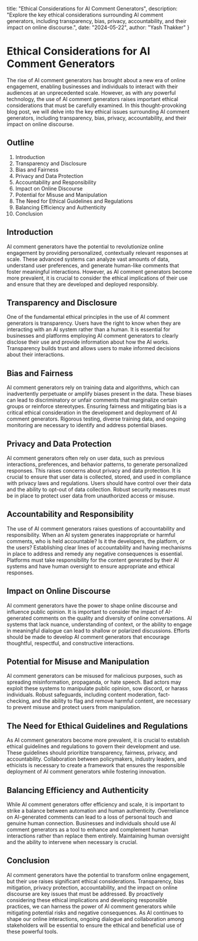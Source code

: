   title: "Ethical Considerations for AI Comment Generators",
  description: "Explore the key ethical considerations surrounding AI comment generators, including transparency, bias, privacy, accountability, and their impact on online discourse.",
  date: "2024-05-22",
  author: "Yash Thakker"
}

# Ethical Considerations for AI Comment Generators

The rise of AI comment generators has brought about a new era of online engagement, enabling businesses and individuals to interact with their audiences at an unprecedented scale. However, as with any powerful technology, the use of AI comment generators raises important ethical considerations that must be carefully examined. In this thought-provoking blog post, we will delve into the key ethical issues surrounding AI comment generators, including transparency, bias, privacy, accountability, and their impact on online discourse.

## Outline

1. Introduction
2. Transparency and Disclosure
3. Bias and Fairness
4. Privacy and Data Protection
5. Accountability and Responsibility
6. Impact on Online Discourse
7. Potential for Misuse and Manipulation
8. The Need for Ethical Guidelines and Regulations
9. Balancing Efficiency and Authenticity
10. Conclusion

## Introduction

AI comment generators have the potential to revolutionize online engagement by providing personalized, contextually relevant responses at scale. These advanced systems can analyze vast amounts of data, understand user preferences, and generate human-like comments that foster meaningful interactions. However, as AI comment generators become more prevalent, it is crucial to consider the ethical implications of their use and ensure that they are developed and deployed responsibly.

## Transparency and Disclosure

One of the fundamental ethical principles in the use of AI comment generators is transparency. Users have the right to know when they are interacting with an AI system rather than a human. It is essential for businesses and platforms employing AI comment generators to clearly disclose their use and provide information about how the AI works. Transparency builds trust and allows users to make informed decisions about their interactions.

## Bias and Fairness

AI comment generators rely on training data and algorithms, which can inadvertently perpetuate or amplify biases present in the data. These biases can lead to discriminatory or unfair comments that marginalize certain groups or reinforce stereotypes. Ensuring fairness and mitigating bias is a critical ethical consideration in the development and deployment of AI comment generators. Rigorous testing, diverse training data, and ongoing monitoring are necessary to identify and address potential biases.

## Privacy and Data Protection

AI comment generators often rely on user data, such as previous interactions, preferences, and behavior patterns, to generate personalized responses. This raises concerns about privacy and data protection. It is crucial to ensure that user data is collected, stored, and used in compliance with privacy laws and regulations. Users should have control over their data and the ability to opt-out of data collection. Robust security measures must be in place to protect user data from unauthorized access or misuse.

## Accountability and Responsibility

The use of AI comment generators raises questions of accountability and responsibility. When an AI system generates inappropriate or harmful comments, who is held accountable? Is it the developers, the platform, or the users? Establishing clear lines of accountability and having mechanisms in place to address and remedy any negative consequences is essential. Platforms must take responsibility for the content generated by their AI systems and have human oversight to ensure appropriate and ethical responses.

## Impact on Online Discourse

AI comment generators have the power to shape online discourse and influence public opinion. It is important to consider the impact of AI-generated comments on the quality and diversity of online conversations. AI systems that lack nuance, understanding of context, or the ability to engage in meaningful dialogue can lead to shallow or polarized discussions. Efforts should be made to develop AI comment generators that encourage thoughtful, respectful, and constructive interactions.

## Potential for Misuse and Manipulation

AI comment generators can be misused for malicious purposes, such as spreading misinformation, propaganda, or hate speech. Bad actors may exploit these systems to manipulate public opinion, sow discord, or harass individuals. Robust safeguards, including content moderation, fact-checking, and the ability to flag and remove harmful content, are necessary to prevent misuse and protect users from manipulation.

## The Need for Ethical Guidelines and Regulations

As AI comment generators become more prevalent, it is crucial to establish ethical guidelines and regulations to govern their development and use. These guidelines should prioritize transparency, fairness, privacy, and accountability. Collaboration between policymakers, industry leaders, and ethicists is necessary to create a framework that ensures the responsible deployment of AI comment generators while fostering innovation.

## Balancing Efficiency and Authenticity

While AI comment generators offer efficiency and scale, it is important to strike a balance between automation and human authenticity. Overreliance on AI-generated comments can lead to a loss of personal touch and genuine human connection. Businesses and individuals should use AI comment generators as a tool to enhance and complement human interactions rather than replace them entirely. Maintaining human oversight and the ability to intervene when necessary is crucial.

## Conclusion

AI comment generators have the potential to transform online engagement, but their use raises significant ethical considerations. Transparency, bias mitigation, privacy protection, accountability, and the impact on online discourse are key issues that must be addressed. By proactively considering these ethical implications and developing responsible practices, we can harness the power of AI comment generators while mitigating potential risks and negative consequences. As AI continues to shape our online interactions, ongoing dialogue and collaboration among stakeholders will be essential to ensure the ethical and beneficial use of these powerful tools.
